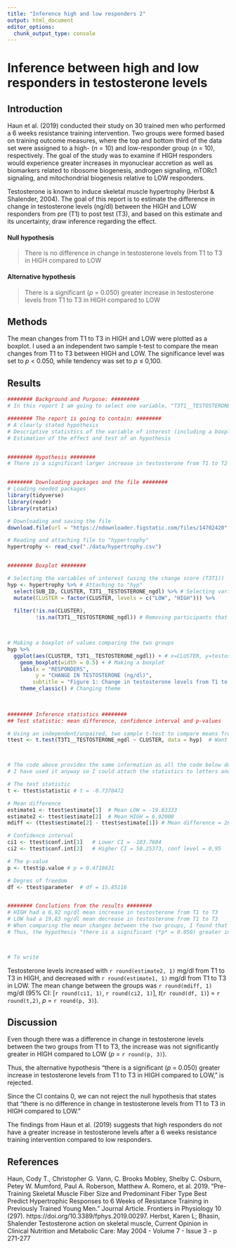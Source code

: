 ```yaml
---
title: "Inference high and low responders 2"
output: html_document
editor_options:
  chunk_output_type: console
---
```


# Inference between high and low responders in testosterone levels

## Introduction
Haun et al. (2019) conducted their study on 30 trained men who performed a 6 weeks resistance training intervention. Two groups were formed based on training outcome measures, where the top and bottom third of the data set were assigned to a high- (*n* = 10) and low-responder group (*n* = 10), respectively. The goal of the study was to examine if HIGH responders would experience greater increases in myonuclear accretion as well as biomarkers related to ribosome biogenesis, androgen signaling, mTORc1 signaling, and mitochondrial biogenesis relative to LOW responders. 

Testosterone is known to induce skeletal muscle hypertrophy (Herbst & Shalender, 2004). The goal of this report is to estimate the difference in change in testosterone levels (ng/dl) between the HIGH and LOW responders from pre (T1) to post test (T3), and based on this estimate and its uncertainty, draw inference regarding the effect.


#### Null hypothesis
> There is no difference in change in testosterone levels from T1 to T3 in HIGH compared to LOW


#### Alternative hypothesis
> There is a significant (*p* = 0.050) greater increase in testosterone levels from T1 to T3 in HIGH compared to LOW


## Methods
The mean changes from T1 to T3 in HIGH and LOW were plotted as a boxplot. I used a an independent two sample t-test to compare the mean changes from T1 to T3 between HIGH and LOW. The significance level was set to *p* < 0.050, while tendency was set to *p* ≤ 0,100.


## Results


```r

######## Background and Purpose: #########
# In this report I am going to select one variable, "T3T1__TESTOSTERONE_ngdl", from the data set from Haun et al. 2019, and estimate the difference between HIGH and LOW responders (the CLUSTER variable). Based on the estimate and its uncertanty I am going to draw inference regarding the effect (is this effect true?).

######## The report is going to contain: ########
# A clearly stated hypothesis
# Descriptive statistics of the variable of interest (including a boxplot)
# Estimation of the effect and test of an hypothesis


######## Hypothesis ########
# There is a significant larger increase in testosterone from T1 to T2 in HIGH than in LOW.


######## Downloading packages and the file ########
# Loading needed packages
library(tidyverse)
library(readr)
library(rstatix)

# Downloading and saving the file
download.file(url = "https://ndownloader.figstatic.com/files/14702420", destfile = "./data/hypertrophy.csv")

# Reading and attaching file to "hypertrophy"
hypertrophy <- read_csv("./data/hypertrophy.csv")


######## Boxplot ########

# Selecting the variables of interest (using the change score (T3T1))
hyp <- hypertrophy %>% # Attaching to "hyp"
  select(SUB_ID, CLUSTER, T3T1__TESTOSTERONE_ngdl) %>% # Selecting variables of interest
  mutate(CLUSTER = factor(CLUSTER, levels = c("LOW", "HIGH"))) %>% 
  
  filter(!is.na(CLUSTER),
         !is.na(T3T1__TESTOSTERONE_ngdl)) # Removing participants that don´t belong to any group
  


# Making a boxplot of values comparing the two groups
hyp %>%
  ggplot(aes(CLUSTER, T3T1__TESTOSTERONE_ngdl)) + # x=CLUSTER, y=testosterone level
    geom_boxplot(width = 0.5) + # Making a boxplot
    labs(x = "RESPONDERS", 
         y = "CHANGE IN TESTOSTERONE (ng/dl)",
        subtitle = "Figure 1: Change in testosterone levels from T1 to T3 in HIGH and LOW") + # Changing labels
    theme_classic() # Changing theme
    
    

######## Inference statistics ########
## Test statistic: mean difference, confidence interval and p-values

# Using an independent/unpaired, two sample t-test to compare means from two groups (using hyp)
ttest <- t.test(T3T1__TESTOSTERONE_ngdl ~ CLUSTER, data = hyp)  # Want to explain testosterone based on group HIGH and LOW (CLUSTER)



# The code above provides the same information as all the code below do, so the following code is not really necessary
# I have used it anyway so I could attach the statistics to letters and use them to write the report outside the chunk

# The test statistic
t <- ttest$statistic # t = -0.7370472

# Mean difference 
estimate1 <- ttest$estimate[1]  # Mean LOW = -19.83333
estimate2 <- ttest$estimate[2]  # Mean HIGH = 6.92000
mdiff <- (ttest$estimate[2] - ttest$estimate[1]) # Mean difference = 26.75333 

# Confidence interval
ci1 <- ttest$conf.int[1]   # Lower CI = -103.7604
ci2 <- ttest$conf.int[2]   # Higher CI = 50.25373, conf level = 0,95

# The p-value
p <- ttest$p.value # p = 0.4718631

# Degres of freedom
df <- ttest$parameter  # df = 15.85116 


######## Conclutions from the results ########
# HIGH had a 6,92 ng/dl mean increase in testosterone from T1 to T3
# LOW had a 19,83 ng/dl mean decrease in testosterone from T1 to T3
# When comparing the mean changes between the two groups, I found that p = 0.47. 
# Thus, the hypothesis "there is a significant (*p* = 0.050) greater increase in testosterone levels from T1 to T2 in HIGH compared to LOW," has been rejected.



# To write 

```

Testosterone levels increased with `r round(estimate2, 1)` mg/dl from T1 to T3 in HIGH, and decreased with `r round(estimate1, 1)` mg/dl from T1 to T3 in LOW. The mean change between the groups was `r round(mdiff, 1)` mg/dl (95% CI: [`r round(ci1, 1)`, `r round(ci2, 1)`], *t*(`r round(df, 1)`) = `r round(t,2)`, *p* = `r round(p, 3)`).

## Discussion
Even though there was a difference in change in testosterone levels between the two groups from T1 to T3, the increase was not significantly greater in HIGH compared to LOW (*p* = `r round(p, 3)`).

Thus, the alternative hypothesis "there is a significant (*p* = 0.050) greater increase in testosterone levels from T1 to T3 in HIGH compared to LOW," is rejected.

Since the CI contains 0, we can not reject the null hypothesis that states that "there is no difference in change in testosterone levels from T1 to T3 in HIGH compared to LOW."

The findings from Haun et al. (2019) suggests that high responders do not have a greater increase in testosterone levels after a 6 weeks resistance training intervention compared to low responders.


## References
Haun, Cody T., Christopher G. Vann, C. Brooks Mobley, Shelby C. Osburn, Petey W. Mumford, Paul A. Roberson, Matthew A. Romero, et al. 2019. “Pre-Training Skeletal Muscle Fiber Size and Predominant Fiber Type Best Predict Hypertrophic Responses to 6 Weeks of Resistance Training in Previously Trained Young Men.” Journal Article. Frontiers in Physiology 10 (297). https://doi.org/10.3389/fphys.2019.00297.
Herbst, Karen L; Bhasin, Shalender Testosterone action on skeletal muscle, Current Opinion in Clinical Nutrition and Metabolic Care: May 2004 - Volume 7 - Issue 3 - p 271-277
